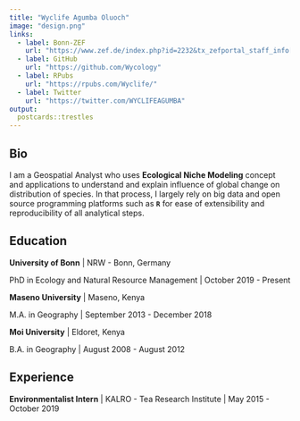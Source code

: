 ```yaml
---
title: "Wyclife Agumba Oluoch"
image: "design.png"
links:
  - label: Bonn-ZEF
    url: "https://www.zef.de/index.php?id=2232&tx_zefportal_staff_info[ref]=2252&tx_zefportal_staff_info[uid]=1975&tx_zefportal_staff_profile[uid]=1975&no_cache=1"
  - label: GitHub
    url: "https://github.com/Wycology"
  - label: RPubs
    url: "https://rpubs.com/Wyclife/"
  - label: Twitter
    url: "https://twitter.com/WYCLIFEAGUMBA"
output:
  postcards::trestles
---
```


## Bio

I am a Geospatial Analyst who uses **Ecological Niche Modeling** concept and applications to understand and explain influence of global change on distribution of species. In that process, I largely rely on big data and open source programming platforms such as **`R`** for ease of extensibility and reproducibility of all analytical steps.

## Education

**University of Bonn** \| NRW - Bonn, Germany

PhD in Ecology and Natural Resource Management \| October 2019 - Present

**Maseno University** \| Maseno, Kenya

M.A. in Geography \| September 2013 - December 2018

**Moi University** \| Eldoret, Kenya

B.A. in Geography \| August 2008 - August 2012

## Experience

**Environmentalist Intern** \| KALRO - Tea Research Institute \| May 2015 - October 2019
